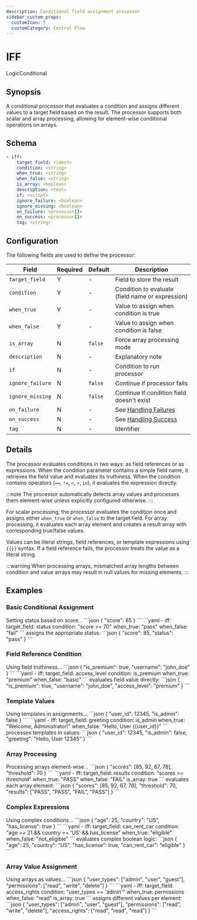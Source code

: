 ```yaml
---
description: Conditional field assignment processor
sidebar_custom_props: 
  customIcon: ❓
  customCategory: Control Flow
---
```


# IFF

<span className="theme-doc-version-badge badge badge--primary">Logic</span><span className="theme-doc-version-badge badge badge--secondary">Conditional</span>

## Synopsis

A conditional processor that evaluates a condition and assigns different values to a target field based on the result. The processor supports both scalar and array processing, allowing for element-wise conditional operations on arrays.

## Schema

```yaml {2-5}
- iff:
    target_field: <ident>
    condition: <string>
    when_true: <string>
    when_false: <string>
    is_array: <boolean>
    description: <text>
    if: <script>
    ignore_failure: <boolean>
    ignore_missing: <boolean>
    on_failure: <processor[]>
    on_success: <processor[]>
    tag: <string>
```

## Configuration

The following fields are used to define the processor:

|Field|Required|Default|Description|
|---|---|---|---|
|`target_field`|Y|-|Field to store the result|
|`condition`|Y|-|Condition to evaluate (field name or expression)|
|`when_true`|Y|-|Value to assign when condition is true|
|`when_false`|Y|-|Value to assign when condition is false|
|`is_array`|N|`false`|Force array processing mode|
|`description`|N|-|Explanatory note|
|`if`|N|-|Condition to run processor|
|`ignore_failure`|N|`false`|Continue if processor fails|
|`ignore_missing`|N|`false`|Continue if condition field doesn't exist|
|`on_failure`|N|-|See [Handling Failures](../handling-failures.mdx)|
|`on_success`|N|-|See [Handling Success](../handling-success.mdx)|
|`tag`|N|-|Identifier|

## Details

The processor evaluates conditions in two ways: as field references or as expressions. When the condition parameter contains a simple field name, it retrieves the field value and evaluates its truthiness. When the condition contains operators (`==`, `!=`, `<`, `>`, `in`), it evaluates the expression directly.

:::note
The processor automatically detects array values and processes them element-wise unless explicitly configured otherwise.
:::

For scalar processing, the processor evaluates the condition once and assigns either `when_true` or `when_false` to the target field. For array processing, it evaluates each array element and creates a result array with corresponding true/false values.

Values can be literal strings, field references, or template expressions using `{{}}` syntax. If a field reference fails, the processor treats the value as a literal string.

:::warning
When processing arrays, mismatched array lengths between condition and value arrays may result in null values for missing elements.
:::

## Examples

### Basic Conditional Assignment

<ExampleGrid>
  <CommentCol>
    Setting status based on score...
  </CommentCol>
  <CodeCol>
    ```json
    {
      "score": 85
    }
    ```
    ```yaml
    - iff:
        target_field: status
        condition: "score >= 70"
        when_true: "pass"
        when_false: "fail"
    ```
  </CodeCol>
  <CommentCol>
    assigns the appropriate status:
  </CommentCol>
  <CodeCol>
    ```json
    {
      "score": 85,
      "status": "pass"
    }
    ```
  </CodeCol>
</ExampleGrid>

### Field Reference Condition

<ExampleGrid>
  <CommentCol>
    Using field truthiness...
  </CommentCol>
  <CodeCol>
    ```json
    {
      "is_premium": true,
      "username": "john_doe"
    }
    ```
    ```yaml
    - iff:
        target_field: access_level
        condition: is_premium
        when_true: "premium"
        when_false: "basic"
    ```
  </CodeCol>
  <CommentCol>
    evaluates field value directly:
  </CommentCol>
  <CodeCol>
    ```json
    {
      "is_premium": true,
      "username": "john_doe",
      "access_level": "premium"
    }
    ```
  </CodeCol>
</ExampleGrid>

### Template Values

<ExampleGrid>
  <CommentCol>
    Using templates in assignments...
  </CommentCol>
  <CodeCol>
    ```json
    {
      "user_id": 12345,
      "is_admin": false
    }
    ```
    ```yaml
    - iff:
        target_field: greeting
        condition: is_admin
        when_true: "Welcome, Administrator!"
        when_false: "Hello, User {{user_id}}"
    ```
  </CodeCol>
  <CommentCol>
    processes templates in values:
  </CommentCol>
  <CodeCol>
    ```json
    {
      "user_id": 12345,
      "is_admin": false,
      "greeting": "Hello, User 12345"
    }
    ```
  </CodeCol>
</ExampleGrid>

### Array Processing

<ExampleGrid>
  <CommentCol>
    Processing arrays element-wise...
  </CommentCol>
  <CodeCol>
    ```json
    {
      "scores": [85, 92, 67, 78],
      "threshold": 70
    }
    ```
    ```yaml
    - iff:
        target_field: results
        condition: "scores >= threshold"
        when_true: "PASS"
        when_false: "FAIL"
        is_array: true
    ```
  </CodeCol>
  <CommentCol>
    evaluates each array element:
  </CommentCol>
  <CodeCol>
    ```json
    {
      "scores": [85, 92, 67, 78],
      "threshold": 70,
      "results": ["PASS", "PASS", "FAIL", "PASS"]
    }
    ```
  </CodeCol>
</ExampleGrid>

### Complex Expressions

<ExampleGrid>
  <CommentCol>
    Using complex conditions...
  </CommentCol>
  <CodeCol>
    ```json
    {
      "age": 25,
      "country": "US",
      "has_license": true
    }
    ```
    ```yaml
    - iff:
        target_field: can_rent_car
        condition: "age >= 21 && country == 'US' && has_license"
        when_true: "eligible"
        when_false: "not_eligible"
    ```
  </CodeCol>
  <CommentCol>
    evaluates complex boolean logic:
  </CommentCol>
  <CodeCol>
    ```json
    {
      "age": 25,
      "country": "US",
      "has_license": true,
      "can_rent_car": "eligible"
    }
    ```
  </CodeCol>
</ExampleGrid>

### Array Value Assignment

<ExampleGrid>
  <CommentCol>
    Using arrays as values...
  </CommentCol>
  <CodeCol>
    ```json
    {
      "user_types": ["admin", "user", "guest"],
      "permissions": ["read", "write", "delete"]
    }
    ```
    ```yaml
    - iff:
        target_field: access_rights
        condition: "user_types == 'admin'"
        when_true: permissions
        when_false: "read"
        is_array: true
    ```
  </CodeCol>
  <CommentCol>
    assigns different values per element:
  </CommentCol>
  <CodeCol>
    ```json
    {
      "user_types": ["admin", "user", "guest"],
      "permissions": ["read", "write", "delete"],
      "access_rights": ["read", "read", "read"]
    }
    ```
  </CodeCol>
</ExampleGrid>
